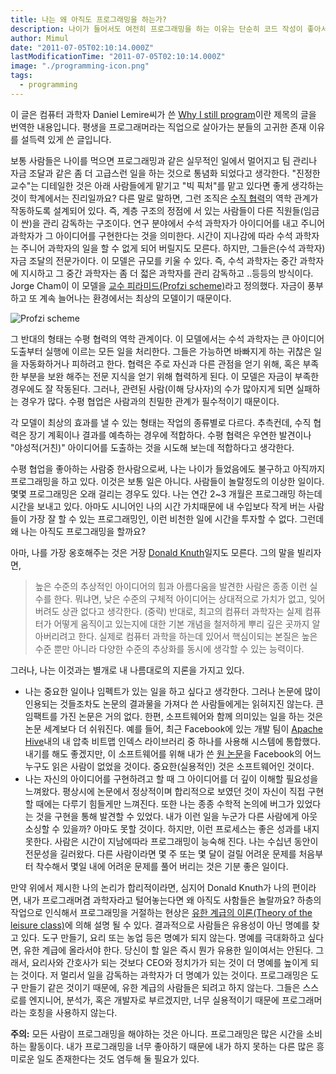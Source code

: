 ```yaml
---
title: 나는 왜 아직도 프로그래밍을 하는가?
description: 나이가 들어서도 여전히 프로그래밍을 하는 이유는 단순히 코드 작성이 좋아서라기보다는 아이디어를 실제로 구현하고, 그 과정을 통해 더 깊이 이해하며, 다른 사람들과 수평적 관계로 일하는 것이 본질적 동기라고 말함.
author: Mimul
date: "2011-07-05T02:10:14.000Z"
lastModificationTime: "2011-07-05T02:10:14.000Z"
image: "./programming-icon.png"
tags:
  - programming
---
```

이 글은 컴퓨터 과학자 Daniel Lemire씨가 쓴 [Why I still program](https://lemire.me/blog/2011/06/06/why-i-still-program/)이란 제목의 글을 번역한 내용입니다. 평생을 프로그래머라는 직업으로 살아가는 분들의 고귀한 존재 이유를 설득력 있게 쓴 글입니다.

보통 사람들은 나이를 먹으면 프로그래밍과 같은 실무적인 일에서 멀어지고 팀 관리나 자금 조달과 같은 좀 더 고급스런 일을 하는 것으로 통념화 되었다고 생각한다. "진정한 교수"는 디테일한 것은 아래 사람들에게 맡기고 "빅 픽처"를 맡고 있다면 좋게 생각하는 것이 학계에서는 진리일까요? 다른 말로 말하면, 그런 조직은 [수직 협력](https://lemire.me/blog/2009/06/09/why-senior-researchers-and-managers-should-analyze-data-themselves/)의 역학 관계가 작동하도록 설계되어 있다. 즉, 계층 구조의 정점에 서 있는 사람들이 다른 직원들(임금이 싼)을 관리 감독하는 구조이다. 연구 분야에서 수석 과학자가 아이디어를 내고 주니어 과학자가 그 아이디어를 구현한다는 것을 의미한다. 시간이 지나감에 따라 수석 과학자는 주니어 과학자의 일을 할 수 없게 되어 버릴지도 모른다. 하지만, 그들은(수석 과학자) 자금 조달의 전문가이다. 이 모델은 규모를 키울 수 있다. 즉, 수석 과학자는 중간 과학자에 지시하고 그 중간 과학자는 좀 더 젋은 과학자를 관리 감독하고 ..등등의 방식이다. Jorge Cham이 이 모델을 [교수 피라미드(Profzi scheme)](http://phdcomics.com/comics.php?f=1144)라고 정의했다. 자금이 풍부하고 또 계속 늘어나는 환경에서는 최상의 모델이기 때문이다.

![Profzi scheme](./profzi_scheme.gif)

그 반대의 형태는 수평 협력의 역학 관계이다. 이 모델에서는 수석 과학자는 큰 아이디어 도출부터 실행에 이르는 모든 일을 처리한다. 그들은 가능하면 바빠지게 하는 귀찮은 일을 자동화하거나 피하려고 한다. 협력은 주로 자신과 다른 관점을 얻기 위해, 혹은 부족한 부분을 보완 해주는 전문 지식을 얻기 위해 협력하게 된다. 이 모델은 자금이 부족한 경우에도 잘 작동된다. 그러나, 관련된 사람(이해 당사자)의 수가 많아지게 되면 실패하는 경우가 많다. 수평 협업은 사람과의 친밀한 관계가 필수적이기 때문이다.

각 모델이 최상의 효과를 낼 수 있는 형태는 작업의 종류별로 다르다. 추측컨데, 수직 협력은 장기 계획이나 결과를 예측하는 경우에 적합하다. 수평 협력은 우연한 발견이나 "야성적(거친)" 아이디어를 도출하는 것을 시도해 보는데 적합하다고 생각한다.

수평 협업을 좋아하는 사람중 한사람으로써, 나는 나이가 들었음에도 불구하고 아직까지 프로그래밍을 하고 있다. 이것은 보통 일은 아니다. 사람들이 놀랄정도의 이상한 일이다. 몇몇 프로그래밍은 오래 걸리는 경우도 있다. 나는 연간 2~3 개월은 프로그래밍 하는데 시간을 보내고 있다. 아마도 시니어인 나의 시간 가치때문에 내 수입보다 작게 버는 사람들이 가장 잘 할 수 있는 프로그래밍인, 이런 비천한 일에 시간을 투자할 수 없다. 그런데 왜 나는 아직도 프로그래밍을 할까요?

아마, 나를 가장 옹호해주는 것은 거장 [Donald Knuth](https://en.wikipedia.org/wiki/Donald_Knuth)일지도 모른다. 그의 말을 빌리자면,

> 높은 수준의 추상적인 아이디어의 힘과 아름다움을 발견한 사람은 종종 이런 실수를 한다. 뭐냐면, 낮은 수준의 구체적 아이디어는 상대적으로 가치가 없고, 잊어 버려도 상관 없다고 생각한다. (중략) 반대로, 최고의 컴퓨터 과학자는 실제 컴퓨터가 어떻게 움직이고 있는지에 대한 기본 개념을 철저하게 뿌리 깊은 곳까지 알아버리려고 한다. 실제로 컴퓨터 과학을 하는데 있어서 핵심이되는 본질은 높은 수준 뿐만 아니라 다양한 수준의 추상화를 동시에 생각할 수 있는 능력이다.

그러나, 나는 이것과는 별개로 내 나름대로의 지론을 가지고 있다.

- 나는 중요한 일이나 임펙트가 있는 일을 하고 싶다고 생각한다. 그러나 논문에 많이 인용되는 것들조차도 논문의 결과물을 가져다 쓴 사람들에게는 읽혀지진 않는다. 큰 임팩트를 가진 논문은 거의 없다. 한편, 소프트웨어와 함께 의미있는 일을 하는 것은 논문 세계보다 더 쉬워진다. 예를 들어, 최근 Facebook에 있는 개발 팀이 [Apache Hive](https://hive.apache.org/)내의 내 압축 비트맵 인덱스 라이브러리 중 하나를 사용해 시스템에 통합했다. 내기를 해도 좋겠지만, 이 소프트웨어를 위해 내가 쓴 [원 논문](https://arxiv.org/abs/0901.3751)을 Facebook의 어느 누구도 읽은 사람이 없었을 것이다. 중요한(실용적인) 것은 소프트웨어인 것이다.
- 나는 자신의 아이디어를 구현하려고 할 때 그 아이디어를 더 깊이 이해할 필요성을 느껴왔다. 평상시에 논문에서 정상적이며 합리적으로 보였던 것이 자신이 직접 구현할 때에는 다루기 힘들게만 느껴진다. 또한 나는 종종 수학적 논의에 버그가 있었다는 것을 구현을 통해 발견할 수 있었다. 내가 이런 일을 누군가 다른 사람에게 아웃 소싱할 수 있을까? 아마도 못할 것이다. 하지만, 이런 프로세스는 좋은 성과를 내지 못한다.
사람은 시간이 지남에따라 프로그래밍이 능숙해 진다. 나는 수십년 동안이 전문성을 길러왔다. 다른 사람이라면 몇 주 또는 몇 달이 걸릴 어려운 문제를 처음부터 착수해서 몇일 내에 어려운 문제를 풀어 버리는 것은 기분 좋은 일이다.

만약 위에서 제시한 나의 논리가 합리적이라면, 심지어 Donald Knuth가 나의 편이라면, 내가 프로그래머겸 과학자라고 털어놓는다면 왜 아직도 사함들은 놀랄까요? 하층의 작업으로 인식해서 프로그래밍을 거절하는 현상은 [유한 계급의 이론(Theory of the leisure class)](https://en.wikipedia.org/wiki/The_Theory_of_the_Leisure_Class)에 의해 설명 될 수 있다. 결과적으로 사람들은 유용성이 아닌 명예를 찾고 있다. 도구 만들기, 요리 또는 농업 등은 명예가 되지 않는다. 명예를 극대화하고 싶다면, 유한 계급에 올라서야 한다. 당신이 할 일은 즉시 뭔가 유용한 일이여서는 안된다. 그래서, 요리사와 간호사가 되는 것보다 CEO와 정치가가 되는 것이 더 명예를 높이게 되는 것이다. 저 멀리서 일을 감독하는 과학자가 더 명예가 있는 것이다. 프로그래밍은 도구 만들기 같은 것이기 때문에, 유한 계급의 사람들은 되려고 하지 않는다. 그들은 스스로를 엔지니어, 분석가, 혹은 개발자로 부르겠지만, 너무 실용적이기 때문에 프로그래머라는 호칭을 사용하지 않는다.

**주의:** 모든 사람이 프로그래밍을 해야하는 것은 아니다. 프로그래밍은 많은 시간을 소비하는 활동이다. 내가 프로그래밍을 너무 좋아하기 때문에 내가 하지 못하는 다른 많은 흥미로운 일도 존재한다는 것도 염두해 둘 필요가 있다.
